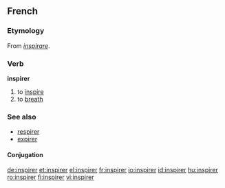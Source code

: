 ==French==
===Etymology===
From {{L.|fr}} ''[[inspirare]]''.

===Verb===
'''inspirer'''
#to [[inspire]]
#to [[breath]]

===See also===
*[[respirer]]
*[[expirer]]

====Conjugation====
{{fr-conj-er|inspir|avoir}}

[[de:inspirer]]
[[et:inspirer]]
[[el:inspirer]]
[[fr:inspirer]]
[[io:inspirer]]
[[id:inspirer]]
[[hu:inspirer]]
[[ro:inspirer]]
[[fi:inspirer]]
[[vi:inspirer]]